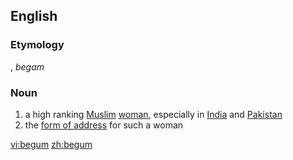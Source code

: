 {{see|Begum}}
==English==
{{wikipedia}}

===Etymology===
{{Urd.}} {{ur-Arab|[[بیگم]]}}, ''begam''

===Noun===
{{en-noun}}

# a high ranking [[Muslim]] [[woman]], especially in [[India]] and [[Pakistan]]
# the [[form of address]] for such a woman

[[vi:begum]]
[[zh:begum]]